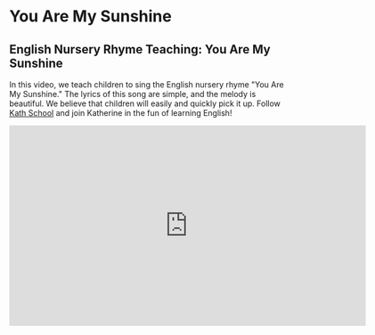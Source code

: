 # You Are My Sunshine

## English Nursery Rhyme Teaching: You Are My Sunshine

In this video, we teach children to sing the English nursery rhyme "You Are My Sunshine."
The lyrics of this song are simple, and the melody is beautiful.
We believe that children will easily and quickly pick it up.
Follow [Kath School](https://space.bilibili.com/20797715) and join Katherine in the fun of learning English!

<iframe
  src="https://player.bilibili.com/player.html?bvid=BV1rY411v7Fe&cid=1&page=1"
  scrolling="no"
  border="0"
  frameborder="no"
  framespacing="0"
  allowfullscreen="true"
  width="640"
  height="360"
></iframe>
